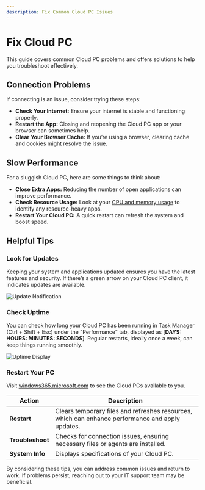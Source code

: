 ```yaml
---
description: Fix Common Cloud PC Issues
---
```



# Fix Cloud PC

This guide covers common Cloud PC problems and offers solutions to help you troubleshoot effectively.

<CloudPC className="logoBadge" />

## **Connection Problems**

<BrowserWindow url="/Connectivity">

If connecting is an issue, consider trying these steps:

- **Check Your Internet:** Ensure your internet is stable and functioning properly.
- **Restart the App:** Closing and reopening the Cloud PC app or your browser can sometimes help.
- **Clear Your Browser Cache:** If you’re using a browser, clearing cache and cookies might resolve the issue.

</BrowserWindow>

## **Slow Performance**

<BrowserWindow url="/Latency">

For a sluggish Cloud PC, here are some things to think about:

- **Close Extra Apps:** Reducing the number of open applications can improve performance.
- **Check Resource Usage:** Look at your [CPU and memory usage](#monitor-uptime) to identify any resource-heavy apps.
- **Restart Your Cloud PC:** A quick restart can refresh the system and boost speed.

</BrowserWindow>

## **Helpful Tips**

### **Look for Updates**

Keeping your system and applications updated ensures you have the latest features and security. If there’s a green arrow on your Cloud PC client, it indicates updates are available.

![Update Notification](/img/guides/cpc-update.png)

### **Check Uptime**

You can check how long your Cloud PC has been running in Task Manager (Ctrl + Shift + Esc) under the "Performance" tab, displayed as [**DAYS: HOURS: MINUTES: SECONDS**]. Regular restarts, ideally once a week, can keep things running smoothly.

![Uptime Display](/img/guides/pc-uptime.png)

### **Restart Your PC**

Visit [windows365.microsoft.com](https://windows365.microsoft.com/) to see the Cloud PCs available to you.

| Action               | Description                                                                                   |
|----------------------|-----------------------------------------------------------------------------------------------|
| **Restart**          | Clears temporary files and refreshes resources, which can enhance performance and apply updates. |
| **Troubleshoot**     | Checks for connection issues, ensuring necessary files or agents are installed.              |
| **System Info**      | Displays specifications of your Cloud PC.                                                   |

By considering these tips, you can address common issues and return to work. If problems persist, reaching out to your IT support team may be beneficial.
